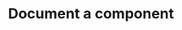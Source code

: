 ---
title: Document a component 
description: This frontmatter description will appear below the title
kicker: Guides
publishDate: January 1, 2022
---